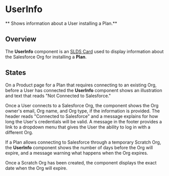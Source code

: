 
<Meta title="Plans/UserInfo/Docs" />

# UserInfo

** Shows information about a User installing a Plan.**

## Overview

The **UserInfo** component is an
[SLDS Card](https://react.lightningdesignsystem.com/components/cards/) used to
display information about the Salesforce Org for installing a **Plan**.

## States

On a Product page for a Plan that requires connecting to an existing Org, before
a User has connected the **UserInfo** component shows an illustration and text
that reads "Not Connected to Salesforce."

<Story
  id="plans-userinfo-examples--disconnected-user-info-component"
  inline={false}
  height="350px"
/>

Once a User connects to a Salesforce Org, the component shows the Org owner's
email, Org name, and Org type, if the information is provided. The header reads
"Connected to Salesforce" and a message explains for how long the User's
credentials will be valid. A message in the footer provides a link to a dropdown
menu that gives the User the ability to log in with a different Org.

<Story
  id="plans-userinfo-examples--connected-user-info-component"
  inline={false}
  height="350px"
/>

If a Plan allows connecting to Salesforce through a temporary Scratch Org, the
**UserInfo** component shows the number of days before the Org will expire, and
a message warning what happens when the Org expires.

<Story
  id="plans-userinfo-examples--org-user-info-component&args=scratchOrg:Scratch+Org+not+yet+created"
  height="250px"
/>

Once a Scratch Org has been created, the component displays the exact date when
the Org will expire.

<Story
  id="plans-userinfo-examples--org-user-info-component&args=scratchOrg:Scratch+Org+created"
  height="250px"
/>
